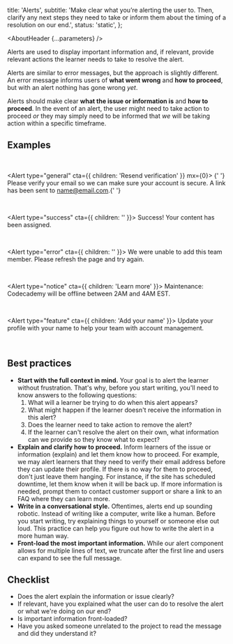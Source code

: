 

  title: 'Alerts',
  subtitle:
    'Make clear what you’re alerting the user to. Then, clarify any next steps they need to take or inform them about the timing of a resolution on our end.',
  status: 'static',
};

<Meta title="UX Writing/Component guidelines/Alerts" />

<AboutHeader {...parameters} />

Alerts are used to display important information and, if relevant, provide relevant actions the learner needs to take to resolve the alert.

Alerts are similar to <LinkTo id="UX Writing/Component guidelines/Error messages">error messages</LinkTo>, but the approach is slightly different. An error message informs users of **what went wrong** and **how to proceed**, but with an alert nothing has gone wrong _yet_.

Alerts should make clear **what the issue or information is** and **how to proceed**. In the event of an alert, the user might need to take action to proceed _or_ they may simply need to be informed that _we_ will be taking action within a specific timeframe.

## Examples

<br />

<Alert type="general" cta={{ children: 'Resend verification' }} mx={0}>
  <Text>
    {' '}
    Please verify your email so we can make sure your account is secure. A link has
    been sent to name@email.com.{' '}
  </Text>
</Alert>

<br />

<Alert type="success" cta={{ children: '' }}>
  <Text>Success! Your content has been assigned.</Text>
</Alert>

<br />

<Alert type="error" cta={{ children: '' }}>
  <Text>
    We were unable to add this team member. Please refresh the page and try
    again.
  </Text>
</Alert>

<br />

<Alert type="notice" cta={{ children: 'Learn more' }}>
  <Text>Maintenance: Codecademy will be offline between 2AM and 4AM EST.</Text>
</Alert>

<br />

<Alert type="feature" cta={{ children: 'Add your name' }}>
  <Text>
    Update your profile with your name to help your team with account
    management.
  </Text>
</Alert>

<br />

## Best practices

- **Start with the full context in mind.** Your goal is to alert the learner without frustration. That's why, before you start writing, you'll need to know answers to the following questions:
  1. What will a learner be trying to do when this alert appears?
  2. What might happen if the learner doesn't receive the information in this alert?
  3. Does the learner need to take action to remove the alert?
  4. If the learner can't resolve the alert on their own, what information can we provide so they know what to expect?
- **Explain and clarify how to proceed.** Inform learners of the issue or information (explain) and let them know how to proceed. For example, we may alert learners that they need to verify their email address before they can update their profile. If there is no way for them to proceed, don't just leave them hanging. For instance, if the site has scheduled downtime, let them know when it will be back up. If more information is needed, prompt them to contact customer support or share a link to an FAQ where they can learn more.
- **Write in a conversational style.** Oftentimes, alerts end up sounding robotic. Instead of writing like a computer, write like a human. Before you start writing, try explaining things to yourself or someone else out loud. This practice can help you figure out how to write the alert in a more human way.
- **Front-load the most important information.** While our alert component allows for multiple lines of text, we truncate after the first line and users can expand to see the full message.

## Checklist

- Does the alert explain the information or issue clearly?
- If relevant, have you explained what the user can do to resolve the alert or what we're doing on our end?
- Is important information front-loaded?
- Have you asked someone unrelated to the project to read the message and did they understand it?
